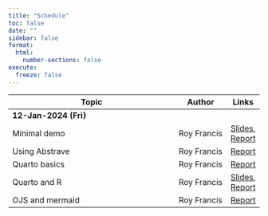 ```yaml
---
title: "Schedule"
toc: false
date: ""
sidebar: false
format:
  html:
    number-sections: false
execute:
  freeze: false
---
```


:::{.contents-table .column-body-outset}

|Topic                                  |Author      |Links|
|---------------------------------------|------------|-----|
|[**12-Jan-2024 (Fri)**]{.highlight}    |||
|Minimal demo                           |Roy Francis |[Slides](slides/sample/index.html), [Report](reports/sample/index.html)|
|Using Abstrave                         |Roy Francis |[Report](reports/usage/index.html)|
|Quarto basics                          |Roy Francis |[Report](reports/demo/index.html)|
|Quarto and R                           |Roy Francis |[Slides](slides/demo/index.html), [Report](reports/quarto-with-r/index.html)|
|OJS and mermaid                        |Roy Francis |[Report](reports/more/index.html)|

:::
